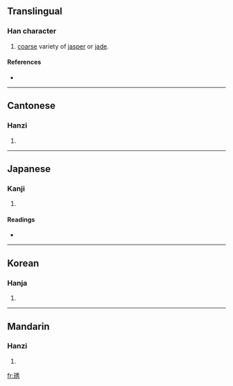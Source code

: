 ==Translingual==

===Han character===
{{Han char|rn=96|rad=玉|as=07|sn=11|four=1212<sub>7</sub>|canj=一土竹木尸 (MGHDS)}}

# [[coarse]] variety of [[jasper]] or [[jade]].

====References====
* {{Han ref|kx=0733.050|dkj=21015|dj=1145.020|hdz=21117.110|uh=7407|ud=29703|bh=D671|bd=54897}}

----

==Cantonese==

===Hanzi===
{{yue-hanzi|jyut=|y=sau3}}

# {{defn|Cantonese}}

----

==Japanese==

===Kanji===
{{ja-kanji|grade=|rs=玉07}}

# {{defn|Japanese}}

====Readings====
* {{ja-readings|on=[[しゅう]] (shū), [[しゅ]] (shu), [[ゆう]] (yū), [[う]] (u)|kun=|nanori=}}

----

==Korean==

===Hanja===
{{ko-hanja|hangeul=수|eumhun=|rv=su|mr=su|y=swu}}

# {{defn|Korean}}

----

==Mandarin==

===Hanzi===
{{cmn-hanzi|pin=[[xiù]] ([[xiu4]])|wg=hsiu<sup>4</sup>}}

# {{defn|Mandarin}}

[[fr:琇]]